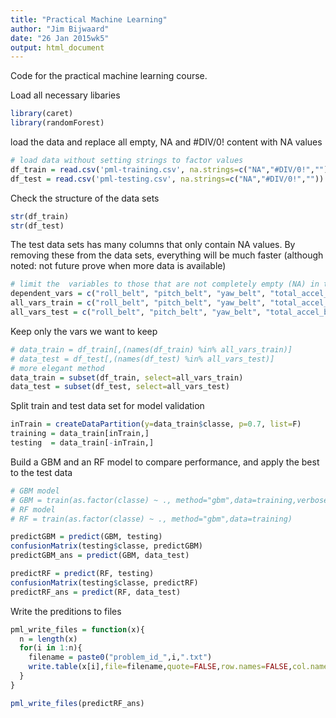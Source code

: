 ```yaml
---
title: "Practical Machine Learning"
author: "Jim Bijwaard"
date: "26 Jan 2015wk5"
output: html_document
---
```


Code for the practical machine learning course.

Load all necessary libaries

```r

library(caret)
library(randomForest)

```

load the data and replace all empty, NA and #DIV/0! content with NA values

```r

# load data without setting strings to factor values
df_train = read.csv('pml-training.csv', na.strings=c("NA","#DIV/0!",""))
df_test = read.csv('pml-testing.csv', na.strings=c("NA","#DIV/0!",""))

```

Check the structure of the data sets

```r

str(df_train)
str(df_test)

```

The test data sets has many columns that only contain NA values. By removing these from the data sets, everything will be much faster (although noted: not future prove when more data is available)

```r

# limit the  variables to those that are not completely empty (NA) in the testing set
dependent_vars = c("roll_belt", "pitch_belt", "yaw_belt", "total_accel_belt", "gyros_belt_x", "gyros_belt_y", "gyros_belt_z", "accel_belt_x", "accel_belt_y", "accel_belt_z", "magnet_belt_x", "magnet_belt_y", "magnet_belt_z", "roll_arm", "pitch_arm", "yaw_arm", "total_accel_arm", "gyros_arm_x", "gyros_arm_y", "gyros_arm_z", "accel_arm_x", "accel_arm_y", "accel_arm_z", "magnet_arm_x", "magnet_arm_y", "magnet_arm_z", "roll_dumbbell", "pitch_dumbbell", "yaw_dumbbell")
all_vars_train = c("roll_belt", "pitch_belt", "yaw_belt", "total_accel_belt", "gyros_belt_x", "gyros_belt_y", "gyros_belt_z", "accel_belt_x", "accel_belt_y", "accel_belt_z", "magnet_belt_x", "magnet_belt_y", "magnet_belt_z", "roll_arm", "pitch_arm", "yaw_arm", "total_accel_arm", "gyros_arm_x", "gyros_arm_y", "gyros_arm_z", "accel_arm_x", "accel_arm_y", "accel_arm_z", "magnet_arm_x", "magnet_arm_y", "magnet_arm_z", "roll_dumbbell", "pitch_dumbbell", "yaw_dumbbell", "classe")
all_vars_test = c("roll_belt", "pitch_belt", "yaw_belt", "total_accel_belt", "gyros_belt_x", "gyros_belt_y", "gyros_belt_z", "accel_belt_x", "accel_belt_y", "accel_belt_z", "magnet_belt_x", "magnet_belt_y", "magnet_belt_z", "roll_arm", "pitch_arm", "yaw_arm", "total_accel_arm", "gyros_arm_x", "gyros_arm_y", "gyros_arm_z", "accel_arm_x", "accel_arm_y", "accel_arm_z", "magnet_arm_x", "magnet_arm_y", "magnet_arm_z", "roll_dumbbell", "pitch_dumbbell", "yaw_dumbbell", "problem_id")

```
Keep only the vars we want to keep
```r
# data_train = df_train[,(names(df_train) %in% all_vars_train)]
# data_test = df_test[,(names(df_test) %in% all_vars_test)]
# more elegant method
data_train = subset(df_train, select=all_vars_train)
data_test = subset(df_test, select=all_vars_test)

```
Split train and test data set for model validation
```r
inTrain = createDataPartition(y=data_train$classe, p=0.7, list=F)
training = data_train[inTrain,]
testing  = data_train[-inTrain,]

```

Build a GBM and an RF model to compare performance, and apply the best to the test data

```r

# GBM model
# GBM = train(as.factor(classe) ~ ., method="gbm",data=training,verbose=FALSE)
# RF model
# RF = train(as.factor(classe) ~ ., method="gbm",data=training)

predictGBM = predict(GBM, testing)
confusionMatrix(testing$classe, predictGBM)
predictGBM_ans = predict(GBM, data_test)

predictRF = predict(RF, testing)
confusionMatrix(testing$classe, predictRF)
predictRF_ans = predict(RF, data_test)

```

Write the preditions to files

```r
pml_write_files = function(x){
  n = length(x)
  for(i in 1:n){
    filename = paste0("problem_id_",i,".txt")
    write.table(x[i],file=filename,quote=FALSE,row.names=FALSE,col.names=FALSE)
  }
}

pml_write_files(predictRF_ans)
```